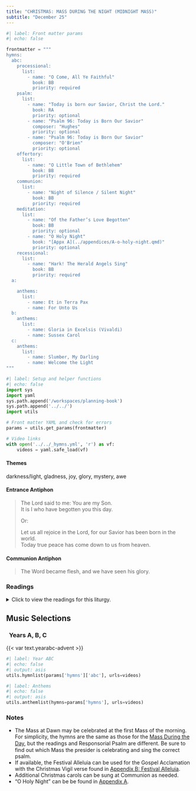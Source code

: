 ```yaml
---
title: "CHRISTMAS: MASS DURING THE NIGHT (MIDNIGHT MASS)"
subtitle: "December 25"
---
```


```python
#| label: Front matter params
#| echo: false

frontmatter = """
hymns:
  abc:
    processional:
      list:
        - name: "O Come, All Ye Faithful"
          book: BB
          priority: required
    psalm:
      list:
        - name: "Today is born our Savior, Christ the Lord."
          book: RA
          priority: optional
        - name: "Psalm 96: Today is Born Our Savior"
          composer: "Hughes"
          priority: optional
        - name: "Psalm 96: Today is Born Our Savior"
          composer: "O'Brien"
          priority: optional
    offertory:
      list:
        - name: "O Little Town of Bethlehem"
          book: BB
          priority: required
    communion:
      list:
        - name: "Night of Silence / Silent Night"
          book: BB
          priority: required
    meditation:
      list:
        - name: "Of the Father’s Love Begotten"
          book: BB
          priority: optional
        - name: "O Holy Night"
          book: "[Appx A](../appendices/A-o-holy-night.qmd)"
          priority: optional
    recessional:
      list:
        - name: "Hark! The Herald Angels Sing"
          book: BB
          priority: required
  a:

    anthems:
      list:
        - name: Et in Terra Pax
        - name: For Unto Us
  b:
    anthems:
      list:
        - name: Gloria in Excelsis (Vivaldi)
        - name: Sussex Carol
  c:
    anthems:
      list:
        - name: Slumber, My Darling
        - name: Welcome the Light
"""
```

```python
#| label: Setup and helper functions
#| echo: false
import sys
import yaml
sys.path.append('/workspaces/planning-book')
sys.path.append('../../')
import utils

# Front matter YAML and check for errors
params = utils.get_params(frontmatter)

# Video links
with open('../../_hymns.yml', 'r') as vf:
    videos = yaml.safe_load(vf)
```

:::  {.red}
#### **Themes**
:::

darkness/light, gladness, joy, glory, mystery, awe

:::  {.red}
#### **Entrance Antiphon**
:::

> The Lord said to me: You are my Son.  
> It is I who have begotten you this day.  
> 
> [Or:]{.red}
>  
> Let us all rejoice in the Lord, for our Savior has been born in the world.  
> Today true peace has come down to us from heaven.

:::  {.red}
#### **Communion Antiphon**
:::

> The Word became flesh, and we have seen his glory.

:::: {.content-visible when-format="html"}
::: {.red}
### Readings
:::

<details>
  <summary>Click to view the readings for this liturgy.</summary>

::: {.red}
### &nbsp; Years A, B, C

#### First Reading [Isaiah 9:1-6]{style="float:right" .small}
:::

The people who walked in darkness  
&emsp; have seen a great light;  
upon those who dwelt in the land of gloom  
&emsp; a light has shone.  
You have brought them abundant joy  
&emsp; and great rejoicing,  
as they rejoice before you as at the harvest,  
&emsp; as people make merry when dividing spoils.  
For the yoke that burdened them,  
&emsp; the pole on their shoulder,  
and the rod of their taskmaster  
&emsp; you have smashed, as on the day of Midian.  
For every boot that tramped in battle,  
&emsp; every cloak rolled in blood,  
&emsp; will be burned as fuel for flames.  
For a child is born to us, a son is given us;  
&emsp; upon his shoulder dominion rests.  
They name him Wonder-Counselor, God-Hero,  
&emsp; Father-Forever, Prince of Peace.  
His dominion is vast  
&emsp; and forever peaceful,  
from David’s throne, and over his kingdom,  
&emsp; which he confirms and sustains  
by judgment and justice,  
&emsp; both now and forever.  
The zeal of the LORD of hosts will do this!  

***

::: {.red}
#### Responsorial Psalm [Psalm 96: 1-2, 2-3, 11-12, 13; Luke 2:11]{style="float:right" .small}
:::

**[℟.]{.red}** **Today is born our Savior, Christ the Lord.**  

Sing to the LORD a new song;  
&emsp; sing to the LORD, all you lands.  
Sing to the LORD; bless his name. **[℟.]{.red}**  

Announce his salvation, day after day.  
&emsp; Tell his glory among the nations;  
&emsp; among all peoples, his wondrous deeds. **[℟.]{.red}**  

Let the heavens be glad and the earth rejoice;  
&emsp; let the sea and what fills it resound;  
&emsp; let the plains be joyful and all that is in them!  
Then shall all the trees of the forest exult. **[℟.]{.red}**  

They shall exult before the LORD, for he comes;  
&emsp; for he comes to rule the earth.  
He shall rule the world with justice  
&emsp; and the peoples with his constancy. **[℟.]{.red}**  

***

::: {.red}
#### Second Reading [Titus 2:11-14]{style="float:right" .small}
:::

Beloved:  
The grace of God has appeared, saving all  
and training us to reject godless ways and worldly desires  
and to live temperately, justly, and devoutly in this age,  
as we await the blessed hope,  
the appearance of the glory of our great God  
and savior Jesus Christ,  
who gave himself for us to deliver us from all lawlessness  
and to cleanse for himself a people as his own,  
eager to do what is good.  

***

::: {.red}
#### Gospel Acclamation [Luke 2:10-11]{style="float:right" .small}
:::

**[℟.]{.red}** **Alleluia, alleluia.**  
I proclaim to you good news of great joy:  
today a Savior is born for us,  
Christ the Lord. **[℟.]{.red}**  

***

::: {.red}
#### Gospel [Luke 2:1-14]{style="float:right" .small}
:::

In those days a decree went out from Caesar Augustus  
that the whole world should be enrolled.  
This was the first enrollment,  
when Quirinius was governor of Syria.  
So all went to be enrolled, each to his own town.  
And Joseph too went up from Galilee from the town of Nazareth  
to Judea, to the city of David that is called Bethlehem,  
because he was of the house and family of David,  
to be enrolled with Mary, his betrothed, who was with child.  
While they were there,  
the time came for her to have her child,  
and she gave birth to her firstborn son.  
She wrapped him in swaddling clothes and laid him in a manger,  
because there was no room for them in the inn.  

Now there were shepherds in that region living in the fields  
and keeping the night watch over their flock.  
The angel of the Lord appeared to them  
and the glory of the Lord shone around them,  
and they were struck with great fear.  
The angel said to them,  
“Do not be afraid;  
for behold, I proclaim to you good news of great joy  
that will be for all the people.  
For today in the city of David  
a savior has been born for you who is Christ and Lord.  
And this will be a sign for you:  
you will find an infant wrapped in swaddling clothes  
and lying in a manger.”  
And suddenly there was a multitude of the heavenly host with the angel,  
praising God and saying:  
&emsp; “Glory to God in the highest  
&emsp; &emsp; and on earth peace to those on whom his favor rests.”  

::: {.centered}
{{< var symbols.cross >}} &nbsp; {{< var symbols.cross >}} &nbsp; {{< var symbols.cross >}}
:::

</details>
::::

::: {.red}
## Music Selections
:::

::: {.titlered}
### &nbsp; Years A, B, C
:::
{{< var text.yearabc-advent >}}

```python
#| label: Year ABC
#| echo: false
#| output: asis
utils.hymnlist(params['hymns']['abc'], urls=videos)
```

```python
#| label: Anthems
#| echo: false
#| output: asis
utils.anthemlist(hymns=params['hymns'], urls=videos)
```

::: {.red}
### Notes
:::

* The Mass at Dawn may be celebrated at the first Mass of the morning. For simplicity, the hymns are the same as those for the [Mass During the Day](christmas-day.qmd), but the readings and Responsorial Psalm are diﬀerent. Be sure to find out which Mass the presider is celebrating and sing the correct psalm.
* If available, the Festival Alleluia can be used for the Gospel Acclamation with the Christmas Vigil verse found in [Appendix B: Festival Alleluia](../appendices/B-festival-alleluia.qmd).
* Additional Christmas carols can be sung at Communion as needed.
* "O Holy Night" can be be found in [Appendix A](../appendices/A-o-holy-night.qmd).